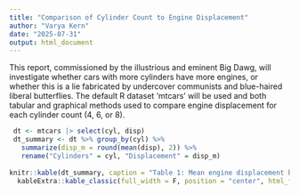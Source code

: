```yaml
---
title: "Comparison of Cylinder Count to Engine Displacement"
author: "Varya Kern"
date: "2025-07-31"
output: html_document
---
```


This report, commissioned by the illustrious and eminent Big Dawg, will investigate whether cars with more cylinders have more engines, or whether this is a lie fabricated by undercover communists and blue-haired liberal butterflies. The default R dataset 'mtcars' will be used and both tabular and graphical methods used to compare engine displacement for each cylinder count (4, 6, or 8).

```r
 dt <- mtcars |> select(cyl, disp)
 dt_summary <- dt %>% group_by(cyl) %>% 
   summarize(disp_m = round(mean(disp), 2)) %>% 
   rename("Cylinders" = cyl, "Displacement" = disp_m)
  
knitr::kable(dt_summary, caption = "Table 1: Mean engine displacement by number of cylinders.") %>%
  kableExtra::kable_classic(full_width = F, position = "center", html_font = "Computer Modern Roman")
```

